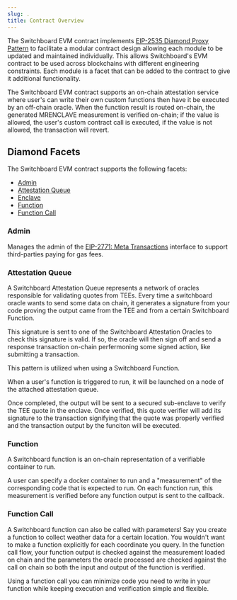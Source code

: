 ```yaml
---
slug: .
title: Contract Overview
---
```


The Switchboard EVM contract implements
[EIP-2535 Diamond Proxy Pattern](https://github.com/ethereum/EIPs/blob/master/EIPS/eip-2535.md)
to facilitate a modular contract design allowing each module to be updated and
maintained individually. This allows Switchboard's EVM contract to be used
across blockchains with different engineering constraints. Each module is a
facet that can be added to the contract to give it additional functionality.

The Switchboard EVM contract supports an on-chain attestation service where
user's can write their own custom functions then have it be executed by an
off-chain oracle. When the function result is routed on-chain, the generated
MRENCLAVE measurement is verified on-chain; if the value is allowed, the user's
custom contract call is executed, if the value is not allowed, the transaction
will revert.

## Diamond Facets

The Switchboard EVM contract supports the following facets:

- [Admin](#admin)
- [Attestation Queue](#attestation-queue)
- [Enclave](#enclave)
- [Function](#function)
- [Function Call](#function-call)

### Admin

Manages the admin of the
[EIP-2771: Meta Transactions](https://eips.ethereum.org/EIPS/eip-2771) interface
to support third-parties paying for gas fees.

### Attestation Queue

A Switchboard Attestation Queue represents a network of oracles responsible for validating
quotes from TEEs. Every time a switchboard oracle wants to send some data on
chain, it generates a signature from your code proving the output came from
the TEE and from a certain Switchboard Function.

This signature is sent to one of the Switchboard Attestation Oracles to check
this signature is valid.  If so, the oracle will then sign off and send a response
transaction on-chain perfermoning some signed action, like submitting a transaction.

This pattern is utilized when using a Switchboard Function.

When a user's function is triggered to run, it will be launched on a node of the
attached attestation queue.

Once completed, the output will be sent to a secured sub-enclave to verify the
TEE quote in the enclave.  Once verified, this quote verifier will add its
signature to the transaction signifying that the quote was properly verified
and the transaction output by the funciton will be executed.

### Function

A Switchboard function is an on-chain representation of a verifiable container
to run.

A user can specify a docker container to run and a "measurement" of the corresponding
code that is expected to run.  On each function run, this measurement is verified
before any function output is sent to the callback.

### Function Call

A Switchboard function can also be called with parameters!  Say you create
a function to collect weather data for a certain location.  You wouldn't want
to make a function explicitly for each coordinate you query. In the function
call flow, your function output is checked against the measurement loaded on
chain and the parameters the oracle processed are checked against the call on
chain so both the input and output of the function is verified.

Using a function call you can minimize code you need to write in your function while
keeping execution and verification simple and flexible.



<!--
<table>
  <thead>
    <tr>
      <th>Facet</th>
      <th>Description</th>
    </tr>
  </thead>
  <tbody>
    <tr>
      <td>Admin</td>
      <td>
        <p>
          Manages the admin of the{" "}
          <a href="https://eips.ethereum.org/EIPS/eip-2771">
            EIP-2771: Meta Transactions
          </a>{" "}
          interface to support third-parties paying for gas fees.
        </p>
        <ul>
          <li>
            <b>setAdmin</b>: Sets the admin of the recipient.
          </li>
          <li>
            <b>setAllowed</b>: Whitelist an address to spend from a recipient.
          </li>
        </ul>
      </td>
    </tr>
    <tr>
      <td>Attestation Queue</td>
      <td>
        <p>TBD</p>
        <ul>
          <li>
            <b>createAttestationQueue</b>:
          </li>
          <li>
            <b>setAttestationQueueConfig</b>:
          </li>
          <li>
            <b>addMrEnclaveToAttestationQueue</b>:
          </li>
          <li>
            <b>removeMrEnclaveFromAttestationQueue</b>:
          </li>
          <li>
            <b>setAttestationQueuePermission</b>:
          </li>
          <li>
            <b>attestationQueues(address queueId)</b>:
          </li>
          <li>
            <b>attestationQueueHasMrEnclave</b>:
          </li>
          <li>
            <b>getEnclaveIdx</b>:
          </li>
          <li>
            <b>getEnclaves</b>:
          </li>
        </ul>
      </td>
    </tr>
    <tr>
      <td>Permission</td>
      <td>
        <p>TBD</p>
        <ul>
          <li>
            <b>getPermission</b>:
          </li>
          <li>
            <b>hasPermission</b>:
          </li>
        </ul>
      </td>
    </tr>
    <tr>
      <td>Enclave</td>
      <td>
        <p>TBD</p>
        <ul>
          <li>
            <b>createEnclave</b>:
          </li>
          <li>
            <b>createEnclaveWithId</b>:
          </li>
          <li>
            <b>updateEnclave</b>:
          </li>
          <li>
            <b>forceOverrideVerify</b>:
          </li>
          <li>
            <b>enclaveGarbageCollect</b>:
          </li>
          <li>
            <b>failEnclave</b>:
          </li>
          <li>
            <b>verifyEnclave</b>:
          </li>
          <li>
            <b>enclaveHeartbeat</b>:
          </li>
          <li>
            <b>rotateEnclaveSigner</b>:
          </li>
          <li>
            <b>enclaves(address enclaveId)</b>:
          </li>
          <li>
            <b>enclaveSignerToEnclaveId</b>:
          </li>
          <li>
            <b>validate</b>:
          </li>
          <li>
            <b>isEnclaveValid</b>:
          </li>
        </ul>
      </td>
    </tr>
    <tr>
      <td>Function Call</td>
      <td>
        <p>TBD</p>
        <ul>
          <li>
            <b>callFunction</b>:
          </li>
          <li>
            <b>setFunctionCallSettings</b>:
          </li>
          <li>
            <b>functionCalls</b>:
          </li>
          <li>
            <b>functionCallSettings</b>:
          </li>
          <li>
            <b>getActiveFunctionCallsByQueue</b>:
          </li>
        </ul>
      </td>
    </tr>
    <tr>
      <td>Sb Function</td>
      <td>
        <p>TBD</p>
        <ul>
          <li>
            <b>createFunctionWithId</b>:
          </li>
          <li>
            <b>createFunction</b>:
          </li>
          <li>
            <b>setFunctionConfig</b>:
          </li>
          <li>
            <b>functionEscrowFund</b>:
          </li>
          <li>
            <b>functionEscrowWithdraw</b>:
          </li>
          <li>
            <b>functionVerify</b>:
          </li>
          <li>
            <b>functionVerifyRequest</b>:
          </li>
          <li>
            <b>forward</b>:
          </li>
          <li>
            <b>setFunctionDeactivated</b>:
          </li>
          <li>
            <b>setToleratedTimestampDiscrepancy</b>:
          </li>
        </ul>
      </td>
    </tr>
  </tbody>
</table>
-->
